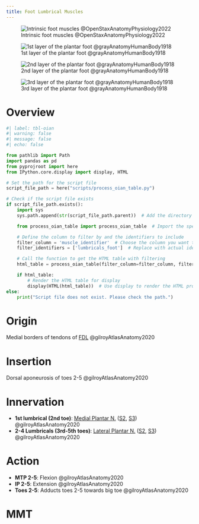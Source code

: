 ```yaml
---
title: Foot Lumbrical Muscles
---
```


![Intrinsic foot muscles @OpenStaxAnatomyPhysiology2022](/The Archive/Images/OpenStax Anatomy and Physiology 2e/fig11.34 Intrinsic Muscles of the Foot.jpeg){#fig-openstax-fig11.34}

:::{layout-ncol="3"}

![1st layer of the plantar foot @grayAnatomyHumanBody1918](/The Archive/Images/Gray anatomy 1918 images/Myology/image443 Muscles of the sole of the foot. First layer.gif)

![2nd layer of the plantar foot @grayAnatomyHumanBody1918](/The Archive/Images/Gray anatomy 1918 images/Myology/image444 Muscles of the sole of the foot. Second layer.gif)

![3rd layer of the plantar foot @grayAnatomyHumanBody1918](/The Archive/Images/Gray anatomy 1918 images/Myology/image445 Muscles of the sole of the foot. Third layer.gif)

:::


# Overview

```python
#| label: tbl-oian
#| warning: false
#| message: false
#| echo: false

from pathlib import Path
import pandas as pd
from pyprojroot import here
from IPython.core.display import display, HTML

# Set the path for the script file
script_file_path = here("scripts/process_oian_table.py")

# Check if the script file exists
if script_file_path.exists():
    import sys
    sys.path.append(str(script_file_path.parent))  # Add the directory of the script to the system path

    from process_oian_table import process_oian_table  # Import the specific function

    # Define the column to filter by and the identifiers to include
    filter_column = 'muscle_identifier'  # Choose the column you want to filter by
    filter_identifiers = ['lumbricals_foot']  # Replace with actual identifiers you want to include

    # Call the function to get the HTML table with filtering
    html_table = process_oian_table(filter_column=filter_column, filter_identifiers=filter_identifiers)

    if html_table:
        # Render the HTML table for display
        display(HTML(html_table))  # Use display to render the HTML properly
else:
    print("Script file does not exist. Please check the path.")

```

# Origin {#origin}

Medial borders of tendons of [FDL]({{< var ref-flexor-digitorum-longus.path >}}) @gilroyAtlasAnatomy2020

# Insertion {#insertion}

Dorsal aponeurosis of toes 2-5 @gilroyAtlasAnatomy2020

# Innervation {#innervation}

- **1st lumbrical (2nd toe)**: [Medial Plantar N.]({{< var ref-medial-plantar-nerve.path >}}) ([S2]({{< var ref-nerve-root.s2 >}}), [S3]({{< var ref-nerve-root.s3 >}})) @gilroyAtlasAnatomy2020
- **2-4 Lumbricals (3rd-5th toes)**: [Lateral Plantar N.]({{< var ref-lateral-plantar-nerve.path >}}) ([S2]({{< var ref-nerve-root.s2 >}}), [S3]({{< var ref-nerve-root.s3 >}})) @gilroyAtlasAnatomy2020


# Action {#action}

- **MTP 2-5**: Flexion @gilroyAtlasAnatomy2020
- **IP 2-5**: Extension @gilroyAtlasAnatomy2020
- **Toes 2-5**: Adducts toes 2-5 towards big toe  @gilroyAtlasAnatomy2020




# MMT 


